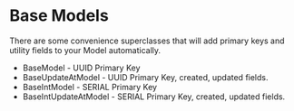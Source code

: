 # Base Models

There are some convenience superclasses that will add primary keys and utility fields to your Model automatically.

* BaseModel - UUID Primary Key
* BaseUpdateAtModel - UUID Primary Key, created, updated fields.
* BaseIntModel - SERIAL Primary Key
* BaseIntUpdateAtModel - SERIAL Primary Key, created, updated fields.
